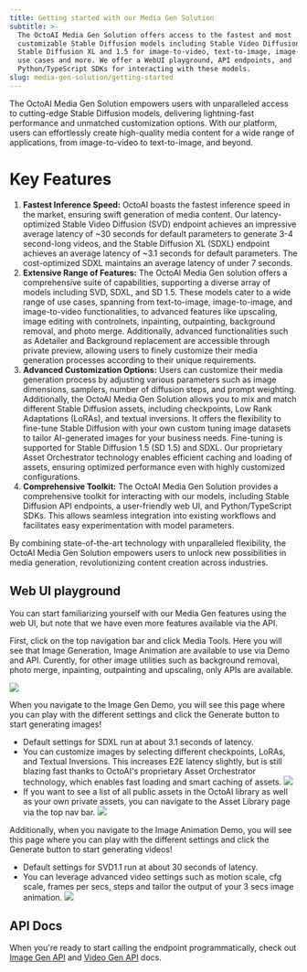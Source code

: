 ```yaml
---
title: Getting started with our Media Gen Solution
subtitle: >-
  The OctoAI Media Gen Solution offers access to the fastest and most
  customizable Stable Diffusion models including Stable Video Diffusion 1.1,
  Stable Diffusion XL and 1.5 for image-to-video, text-to-image, image-to-image
  use cases and more. We offer a WebUI playground, API endpoints, and
  Python/TypeScript SDKs for interacting with these models.
slug: media-gen-solution/getting-started
---
```


The OctoAI Media Gen Solution empowers users with unparalleled access to cutting-edge Stable Diffusion models, delivering lightning-fast performance and unmatched customization options. With our platform, users can effortlessly create high-quality media content for a wide range of applications, from image-to-video to text-to-image, and beyond.

# Key Features

1. **Fastest Inference Speed:** OctoAI boasts the fastest inference speed in the market, ensuring swift generation of media content. Our latency-optimized Stable Video Diffusion (SVD) endpoint achieves an impressive average latency of ~30 seconds for default parameters to generate 3-4 second-long videos, and the Stable Diffusion XL (SDXL) endpoint achieves an average latency of ~3.1 seconds for default parameters. The cost-optimized SDXL maintains an average latency of under 7 seconds.
2. **Extensive Range of Features:** The OctoAI Media Gen solution offers a comprehensive suite of capabilities, supporting a diverse array of models including SVD, SDXL, and SD 1.5. These models cater to a wide range of use cases, spanning from text-to-image, image-to-image, and image-to-video functionalities, to advanced features like upscaling, image editing with controlnets, inpainting, outpainting, background removal, and photo merge. Additionally, advanced functionalities such as Adetailer and Background replacement are accessible through private preview, allowing users to finely customize their media generation processes according to their unique requirements.
3. **Advanced Customization Options:** Users can customize their media generation process by adjusting various parameters such as image dimensions, samplers, number of diffusion steps, and prompt weighting. Additionally, the OctoAI Media Gen Solution allows you to mix and match different Stable Diffusion assets, including checkpoints, Low Rank Adaptations (LoRAs), and textual inversions. It offers the flexibility to fine-tune Stable Diffusion with your own custom tuning image datasets to tailor AI-generated images for your business needs. Fine-tuning is supported for Stable Diffusion 1.5 (SD 1.5) and SDXL. Our proprietary Asset Orchestrator technology enables efficient caching and loading of assets, ensuring optimized performance even with highly customized configurations.
4. **Comprehensive Toolkit:** The OctoAI Media Gen Solution provides a comprehensive toolkit for interacting with our models, including Stable Diffusion API endpoints, a user-friendly web UI, and Python/TypeScript SDKs. This allows seamless integration into existing workflows and facilitates easy experimentation with model parameters.

By combining state-of-the-art technology with unparalleled flexibility, the OctoAI Media Gen Solution empowers users to unlock new possibilities in media generation, revolutionizing content creation across industries.

## Web UI playground

You can start familiarizing yourself with our Media Gen features using the web UI, but note that we have even more features available via the API.

First, click on the top navigation bar and click Media Tools. Here you will see that Image Generation, Image Animation are available to use via Demo and API. Curently, for other image utilities such as background removal, photo merge, inpainting, outpainting and upscaling, only APIs are available.

![](https://www.datocms-assets.com/45680/1709740160-screenshot-2024-03-06-at-7-47-33-am.png?max-w=2000&auto=compress)

When you navigate to the Image Gen Demo, you will see this page where you can play with the different settings and click the Generate button to start generating images!

- Default settings for SDXL run at about 3.1 seconds of latency.
- You can customize images by selecting different checkpoints, LoRAs, and Textual Inversions. This increases E2E latency slightly, but is still blazing fast thanks to OctoAI's proprietary Asset Orchestrator technology, which enables fast loading and smart caching of assets.
  ![](https://www.datocms-assets.com/45680/1709743530-screenshot-2024-03-06-at-8-45-02-am.png?max-w=2000&auto=compress)
- If you want to see a list of all public assets in the OctoAI library as well as your own private assets, you can navigate to the Asset Library page via the top nav bar.
  ![](https://www.datocms-assets.com/45680/1709743641-screenshot-2024-03-06-at-8-47-02-am.png?max-w=2000&auto=compress)

Additionally, when you navigate to the Image Animation Demo, you will see this page where you can play with the different settings and click the Generate button to start generating videos!

- Default settings for SVD1.1 run at about 30 seconds of latency.
- You can leverage advanced video settings such as motion scale, cfg scale, frames per secs, steps and tailor the output of your 3 secs image animation.
  ![](https://www.datocms-assets.com/45680/1709743877-screenshot-2024-03-06-at-8-51-01-am.png?max-w=2000&auto=compress)

## API Docs

When you're ready to start calling the endpoint programmatically, check out [Image Gen API](rest-apis/image-gen-api) and [Video Gen API](rest-apis/video-gen) docs.
